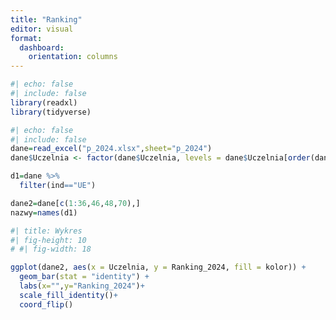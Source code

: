 ```yaml
---
title: "Ranking"
editor: visual
format: 
  dashboard:
    orientation: columns
---
```



```r
#| echo: false
#| include: false
library(readxl)
library(tidyverse)
```

```r
#| echo: false
#| include: false
dane=read_excel("p_2024.xlsx",sheet="p_2024")
dane$Uczelnia <- factor(dane$Uczelnia, levels = dane$Uczelnia[order(dane$Ranking_2024)])

d1=dane %>% 
  filter(ind=="UE")

dane2=dane[c(1:36,46,48,70),]
nazwy=names(d1)
```


```r
#| title: Wykres
#| fig-height: 10
# #| fig-width: 18

ggplot(dane2, aes(x = Uczelnia, y = Ranking_2024, fill = kolor)) +
  geom_bar(stat = "identity") +
  labs(x="",y="Ranking_2024")+
  scale_fill_identity()+
  coord_flip()

```

